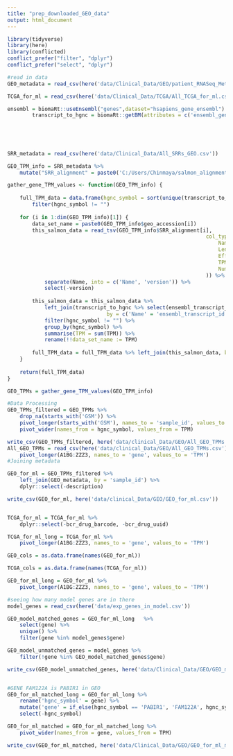 ```yaml
---
title: "prep_downloaded_GEO_data"
output: html_document
---
```


```r
library(tidyverse)
library(here)
library(conflicted)
conflict_prefer("filter", "dplyr")
conflict_prefer("select", "dplyr")
```

```r
#read in data
GEO_metadata = read_csv(here('data/Clinical_Data/GEO/patient_RNASeq_Metadata_GEO.csv'))

TCGA_for_ml = read_csv(here('data/Clinical_Data/TCGA/All_TCGA_for_ml.csv'))

ensembl = biomaRt::useEnsembl("genes",dataset="hsapiens_gene_ensembl")
		transcript_to_hgnc = biomaRt::getBM(attributes = c('ensembl_gene_id', 
																											 'ensembl_transcript_id',
																											 'ensembl_transcript_id_version',
																											 'hgnc_symbol'), 
																				mart = ensembl)

SRR_metadata = read_csv(here('data/Clinical_Data/All_SRRs_GEO.csv'))

GEO_TPM_info = SRR_metadata %>% 
	mutate("SRR_alignment" = paste0('C:/Users/Chinmaya/salmon_alignments/GEO/', Run, '/quant.sf'))

gather_gene_TPM_values <- function(GEO_TPM_info) {
	
	full_TPM_data = data.frame(hgnc_symbol = sort(unique(transcript_to_hgnc$hgnc_symbol))) %>%
		filter(hgnc_symbol != "")
	
	for (i in 1:dim(GEO_TPM_info)[1]) {
		data_set_name = paste0(GEO_TPM_info$geo_accession[i])
		this_salmon_data = read_tsv(GEO_TPM_info$SRR_alignment[i], 
																col_types = cols(
																	Name = col_character(),
																	Length = col_double(),
																	EffectiveLength = col_double(),
																	TPM = col_double(),
																	NumReads = col_double()
																)) %>% 
			separate(Name, into = c('Name', 'version')) %>%
			select(-version)
		
		this_salmon_data = this_salmon_data %>% 
			left_join(transcript_to_hgnc %>% select(ensembl_transcript_id,hgnc_symbol), 
								by = c('Name' = 'ensembl_transcript_id')) %>%
			filter(hgnc_symbol != "") %>%
			group_by(hgnc_symbol) %>%
			summarise(TPM = sum(TPM)) %>% 
			rename(!!data_set_name := TPM)
		
		full_TPM_data = full_TPM_data %>% left_join(this_salmon_data, by='hgnc_symbol')
	}
	
	return(full_TPM_data)
}

GEO_TPMs = gather_gene_TPM_values(GEO_TPM_info)
```

```r
#Data Processing
GEO_TPMs_filtered = GEO_TPMs %>% 
	drop_na(starts_with('GSM')) %>% 
	pivot_longer(starts_with('GSM'), names_to = 'sample_id', values_to = 'TPM') %>% 
	pivot_wider(names_from = hgnc_symbol, values_from = TPM)

write_csv(GEO_TPMs_filtered, here('data/clinical_Data/GEO/All_GEO_TPMs.csv'))
All_GEO_TPMs = read_csv(here('data/clinical_Data/GEO/All_GEO_TPMs.csv')) %>% 
	pivot_longer(A1BG:ZZZ3, names_to = 'gene', values_to = 'TPM')
#Joining metadata

GEO_for_ml = GEO_TPMs_filtered %>% 
	left_join(GEO_metadata, by = 'sample_id') %>% 
	dplyr::select(-description)

write_csv(GEO_for_ml, here('data/clinical_Data/GEO/GEO_for_ml.csv'))


TCGA_for_ml = TCGA_for_ml %>% 
	dplyr::select(-bcr_drug_barcode, -bcr_drug_uuid)

TCGA_for_ml_long = TCGA_for_ml %>% 
	pivot_longer(A1BG:ZZZ3, names_to = 'gene', values_to = 'TPM')

GEO_cols = as.data.frame(names(GEO_for_ml))

TCGA_cols = as.data.frame(names(TCGA_for_ml))

GEO_for_ml_long = GEO_for_ml %>% 
	pivot_longer(A1BG:ZZZ3, names_to = 'gene', values_to = 'TPM')

#seeing how many model genes are in there
model_genes = read_csv(here('data/exp_genes_in_model.csv'))

GEO_model_matched_genes = GEO_for_ml_long	%>% 
	select(gene) %>%  
	unique() %>% 
	filter(gene %in% model_genes$gene)

GEO_model_unmatched_genes = model_genes %>% 
	filter(!gene %in% GEO_model_matched_genes$gene)

write_csv(GEO_model_unmatched_genes, here('data/Clinical_Data/GEO/GEO_model_unmatched_genes.csv'))


#GENE FAM122A is PABIR1 in GEO
GEO_for_ml_matched_long = GEO_for_ml_long %>% 
	rename('hgnc_symbol' = gene) %>% 
	mutate('gene' = if_else(hgnc_symbol == 'PABIR1', 'FAM122A', hgnc_symbol)) %>%
	select(-hgnc_symbol)

GEO_for_ml_matched = GEO_for_ml_matched_long %>% 
	pivot_wider(names_from = gene, values_from = TPM)

write_csv(GEO_for_ml_matched, here('data/Clinical_Data/GEO/GEO_for_ml_matched.csv'))

```